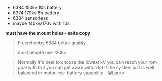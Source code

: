 - 6384 150kv 10s battery
- 6374 170kv 6s battery
- 6384 sensorless
- maybe 140kv/170v with 10s

**must have the mount holes - saite copy**

> Freerchobby 6384 better quality

> most people use 120kv

> Normally it's best to choose the lowest kV you can reach your rpm goal with but you can get away with a lot if the system just is well balanced in motor-esc-battery capability - @Larsb
